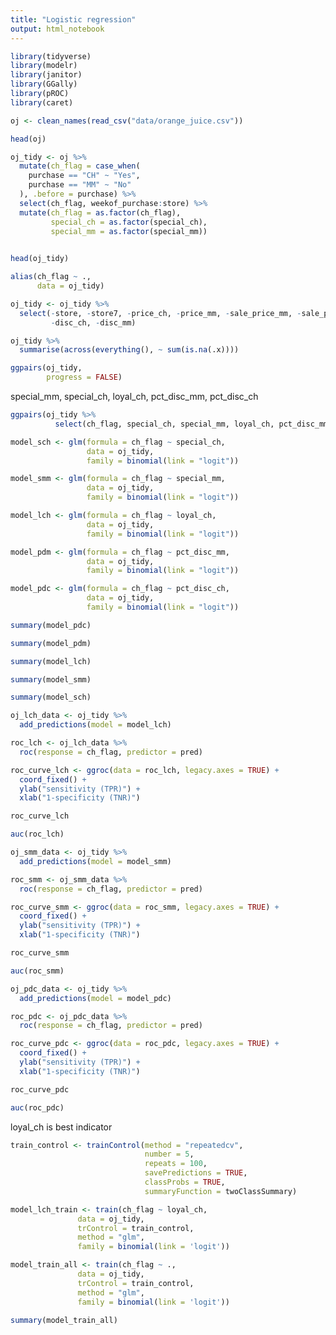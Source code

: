 ```yaml
---
title: "Logistic regression"
output: html_notebook
---
```


```r
library(tidyverse)
library(modelr)
library(janitor)
library(GGally)
library(pROC)
library(caret)
```

```r
oj <- clean_names(read_csv("data/orange_juice.csv"))

head(oj)
```

```r
oj_tidy <- oj %>% 
  mutate(ch_flag = case_when(
    purchase == "CH" ~ "Yes",
    purchase == "MM" ~ "No"
  ), .before = purchase) %>% 
  select(ch_flag, weekof_purchase:store) %>% 
  mutate(ch_flag = as.factor(ch_flag),
         special_ch = as.factor(special_ch),
         special_mm = as.factor(special_mm))

  
head(oj_tidy)
```

```r
alias(ch_flag ~ .,
      data = oj_tidy)
```

```r
oj_tidy <- oj_tidy %>% 
  select(-store, -store7, -price_ch, -price_mm, -sale_price_mm, -sale_price_ch,
         -disc_ch, -disc_mm)

oj_tidy %>% 
  summarise(across(everything(), ~ sum(is.na(.x))))
```


```r
ggpairs(oj_tidy,
        progress = FALSE)
```



special_mm, special_ch, loyal_ch, pct_disc_mm, pct_disc_ch

```r
ggpairs(oj_tidy %>% 
          select(ch_flag, special_ch, special_mm, loyal_ch, pct_disc_mm, pct_disc_ch))
```

```r
model_sch <- glm(formula = ch_flag ~ special_ch,
                 data = oj_tidy,
                 family = binomial(link = "logit"))

model_smm <- glm(formula = ch_flag ~ special_mm,
                 data = oj_tidy,
                 family = binomial(link = "logit"))

model_lch <- glm(formula = ch_flag ~ loyal_ch,
                 data = oj_tidy,
                 family = binomial(link = "logit"))

model_pdm <- glm(formula = ch_flag ~ pct_disc_mm,
                 data = oj_tidy,
                 family = binomial(link = "logit"))

model_pdc <- glm(formula = ch_flag ~ pct_disc_ch,
                 data = oj_tidy,
                 family = binomial(link = "logit"))
```



```r
summary(model_pdc)

summary(model_pdm)

summary(model_lch)

summary(model_smm)

summary(model_sch)
```

```r
oj_lch_data <- oj_tidy %>% 
  add_predictions(model = model_lch)

roc_lch <- oj_lch_data %>%
  roc(response = ch_flag, predictor = pred)

roc_curve_lch <- ggroc(data = roc_lch, legacy.axes = TRUE) +
  coord_fixed() + 
  ylab("sensitivity (TPR)") + 
  xlab("1-specificity (TNR)")

roc_curve_lch

auc(roc_lch)
```

```r
oj_smm_data <- oj_tidy %>% 
  add_predictions(model = model_smm)

roc_smm <- oj_smm_data %>%
  roc(response = ch_flag, predictor = pred)

roc_curve_smm <- ggroc(data = roc_smm, legacy.axes = TRUE) +
  coord_fixed() + 
  ylab("sensitivity (TPR)") + 
  xlab("1-specificity (TNR)")

roc_curve_smm

auc(roc_smm)
```

```r
oj_pdc_data <- oj_tidy %>% 
  add_predictions(model = model_pdc)

roc_pdc <- oj_pdc_data %>%
  roc(response = ch_flag, predictor = pred)

roc_curve_pdc <- ggroc(data = roc_pdc, legacy.axes = TRUE) +
  coord_fixed() + 
  ylab("sensitivity (TPR)") + 
  xlab("1-specificity (TNR)")

roc_curve_pdc

auc(roc_pdc)
```


loyal_ch is best indicator 

```r
train_control <- trainControl(method = "repeatedcv", 
                              number = 5,
                              repeats = 100,
                              savePredictions = TRUE, 
                              classProbs = TRUE, 
                              summaryFunction = twoClassSummary)
```

```r

model_lch_train <- train(ch_flag ~ loyal_ch,
               data = oj_tidy,
               trControl = train_control,
               method = "glm",
               family = binomial(link = 'logit'))
```


```r
model_train_all <- train(ch_flag ~ .,
               data = oj_tidy,
               trControl = train_control,
               method = "glm",
               family = binomial(link = 'logit'))

summary(model_train_all)
```



